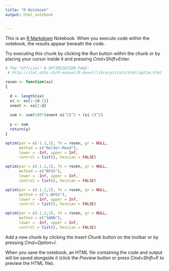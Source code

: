 ```yaml
---
title: "R Notebook"
output: html_notebook


---
```


This is an [R Markdown](http://rmarkdown.rstudio.com) Notebook. When you execute code within the notebook, the results appear beneath the code. 

Try executing this chunk by clicking the *Run* button within the chunk or by placing your cursor inside it and pressing *Cmd+Shift+Enter*. 

```r
# The "Official" R-OPTIMIZATION PAGE:
 # http://stat.ethz.ch/R-manual/R-devel/library/stats/html/optim.html

rosen <- function(xx)
{
 
  d <- length(xx)
  xi <- xx[1:(d-1)]
  xnext <- xx[2:d]
	
  sum <- sum(100*(xnext-xi^2)^2 + (xi-1)^2)
	
  y <- sum
  return(y)
}

optim(par = c(-1.2,1), fn = rosen, gr = NULL,
      method = c("Nelder-Mead"),
      lower = -Inf, upper = Inf,
      control = list(), hessian = FALSE)
```

```r
optim(par = c(-1.2,1), fn = rosen, gr = NULL,
      method = c("BFGS"),
      lower = -Inf, upper = Inf,
      control = list(), hessian = FALSE)
```

```r
optim(par = c(-1.2,1), fn = rosen, gr = NULL,
      method = c("L-BFGS"),
      lower = -Inf, upper = Inf,
      control = list(), hessian = FALSE)
```

```r
optim(par = c(-1.2,1), fn = rosen, gr = NULL,
      method = c("SANN"),
      lower = -Inf, upper = Inf,
      control = list(), hessian = FALSE)
```

Add a new chunk by clicking the *Insert Chunk* button on the toolbar or by pressing *Cmd+Option+I*.

When you save the notebook, an HTML file containing the code and output will be saved alongside it (click the *Preview* button or press *Cmd+Shift+K* to preview the HTML file).

